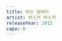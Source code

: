 ```yaml
---
title: 여수 밤바다
artist: 버스커 버스커
releaseYear: 2012
capo: 0
---
```


<ScoreWrapper>
  <ScorePhrase
    phrase={{
      lyrics: '여수 밤바다 이 조명에 담긴 아름다운 얘기가 있어 네게 들려주고파',
      chordList: [
        { name: 'Eadd2', position: 5 },
        { name: 'G]m7]5', position: 14 },
        { name: 'Asus2', position: 21 },
        { name: 'Bsus4', position: 31 },
      ],
    }}
  />
  <ScorePhrase
    phrase={{
      lyrics: '전활 걸어 뭐하고 있냐고 나는 지금 여수 밤바다 여수 밤바다',
      chordList: [
        { name: 'Eadd2', position: 4 },
        { name: 'G]m7]5', position: 12 },
        { name: 'Asus2', position: 20 },
        { name: 'Bsus4', position: 27 },
      ],
    }}
  />
  <ScorePhrase
    phrase={{
      lyrics: '아 - 아 - 아 -   아 - 아 - 어 - 워 -',
      chordList: [
        { name: 'Asus2', position: 0 },
        { name: 'G]m7]5', position: 4 },
        { name: 'F]m11', position: 8 },
        { name: 'Asus2', position: 14 },
        { name: 'G]m7]5', position: 18 },
        { name: 'C]7sus4', position: 22, initIndex: 1 },
        { name: 'C]7', position: 26 },
      ],
    }}
  />
  <ScorePhrase
    phrase={{
      lyrics: '너와 함께 걷고 싶다 이 바다를 너와 함께 걷고 싶어',
      chordList: [
        { name: 'F]m11', position: 0 },
        { name: 'G]m7]5', position: 4 },
        { name: 'Asus2', position: 10 },
        { name: 'F]m11', position: 18 },
        { name: 'G]m7]5', position: 22 },
        { name: 'Asus2', position: 28 },
      ],
    }}
  />
  <ScorePhrase
    phrase={{
      lyrics: '이 거리를 너와 함께 걷고 싶다 이 바다를 너와 함께 걷고 싶어 -',
      chordList: [
        { name: 'F]m11', position: 6 },
        { name: 'G]m7]5', position: 10 },
        { name: 'Asus2', position: 16 },
        { name: 'F]m11', position: 24 },
        { name: 'G]m7]5', position: 28 },
        { name: 'Asus2', position: 34 },
      ],
    }}
  />
  <ScorePhrase
    phrase={{
      lyrics: '여수 밤바다 -',
    }}
  />
  <ScorePhrase
    phrase={{
      lyrics: '(간주)',
      chordList: [
        { name: 'Eadd2', position: 0 },
        { name: 'G]m7]5', position: 8 },
        { name: 'Asus2', position: 16 },
        { name: 'Bsus4', position: 24 },
      ],
    }}
  />
  <ScorePhrase
    phrase={{
      lyrics:
        '여수 밤바다 이 바람에 걸린 알 수 없는 향기가 있어 네게 전해주고파',
      chordList: [
        { name: 'Eadd2', position: 5 },
        { name: 'G]m7]5', position: 14 },
        { name: 'Asus2', position: 23 },
        { name: 'Bsus4', position: 33 },
      ],
    }}
  />
  <ScorePhrase
    phrase={{
      lyrics: '전활 걸어 뭐하고 있냐고 나는 지금 여수 밤바다 여수 밤바다',
      chordList: [
        { name: 'Eadd2', position: 4 },
        { name: 'G]m7]5', position: 12 },
        { name: 'Asus2', position: 20 },
        { name: 'Bsus4', position: 27 },
      ],
    }}
  />
  <ScorePhrase
    phrase={{
      lyrics: '아 - 아 - 아 -   아 - 아 - 어 - 워 -',
      chordList: [
        { name: 'Asus2', position: 0 },
        { name: 'G]m7]5', position: 4 },
        { name: 'F]m11', position: 8 },
        { name: 'Asus2', position: 14 },
        { name: 'G]m7]5', position: 18 },
        { name: 'C]7sus4', position: 22, initIndex: 1 },
        { name: 'C]7', position: 26 },
      ],
    }}
  />
  <ScorePhrase
    phrase={{
      lyrics: '너와 함께 걷고 싶다 이 바다를 너와 함께 걷고 싶어',
      chordList: [
        { name: 'F]m11', position: 0 },
        { name: 'G]m7]5', position: 4 },
        { name: 'Asus2', position: 10 },
        { name: 'F]m11', position: 18 },
        { name: 'G]m7]5', position: 22 },
        { name: 'Asus2', position: 28 },
      ],
    }}
  />
  <ScorePhrase
    phrase={{
      lyrics:
        '이 거리를 너와 함께 걷고 싶다 이 바다를 너와 함께 너와 함께 - 오',
      chordList: [
        { name: 'F]m11', position: 6 },
        { name: 'G]m7]5', position: 10 },
        { name: 'Asus2', position: 16 },
        { name: 'F]m11', position: 24 },
        { name: 'G]m7]5', position: 28 },
        { name: 'C]7sus4', position: 34, initIndex: 1 },
        { name: 'C]7', position: 38 },
      ],
    }}
  />
  <ScorePhrase
    phrase={{
      lyrics: '바다 이 조명에 담긴 아름다운 얘기가 있어 네게 들려주고파',
      chordList: [
        { name: 'Asus2', position: 1 },
        { name: 'G]m7]5', position: 10 },
        { name: 'F]m11', position: 17 },
        { name: 'E', position: 27 },
      ],
    }}
  />
  <ScorePhrase
    phrase={{
      lyrics: '전활 걸어 뭐하고 있냐고 나는 지금 여수 밤바다 여수 밤바다',
      chordList: [
        { name: 'Asus2', position: 4 },
        { name: 'G]m7]5', position: 12 },
        { name: 'F]m11', position: 20 },
        { name: 'E', position: 27 },
      ],
    }}
  />
  <ScorePhrase
    phrase={{
      lyrics: '아 바다 아 아 아 아     하 아 아 아     허 어 어 어',
      chordList: [
        { name: 'Asus2', position: 3 },
        { name: 'G]m7]5', position: 11 },
        { name: 'F]m11', position: 23 },
        { name: 'E', position: 35 },
      ],
    }}
  />
  <ScorePhrase
    phrase={{
      lyrics: '허     어 어 어 허        하 어      어 어 어',
      chordList: [
        { name: 'Asus2', position: 0 },
        { name: 'G]m7]5', position: 12 },
        { name: 'F]m11', position: 23 },
        { name: 'E', position: 34 },
      ],
    }}
  />
  <ScorePhrase
    phrase={{
      lyrics: '(간주)',
      chordList: [
        { name: 'Asus2', position: 0 },
        { name: 'G]m7]5', position: 8 },
        { name: 'F]m11', position: 16 },
        { name: 'E', position: 24 },
      ],
    }}
  />
  <ScorePhrase
    phrase={{
      lyrics: '(간주)',
      chordList: [
        { name: 'Asus2', position: 0 },
        { name: 'G]m7]5', position: 8 },
        { name: 'F]m11', position: 16 },
        { name: 'E', position: 24 },
      ],
    }}
  />
  <ScorePhrase
    phrase={{
      lyrics: '뭐하고 있냐고 나는 지금 여수 밤바다',
      chordList: [
        { name: 'G]m7]5', position: 6 },
        { name: 'F]m11', position: 14 },
        { name: 'Eadd2', position: 22 },
      ],
    }}
  />
</ScoreWrapper>
